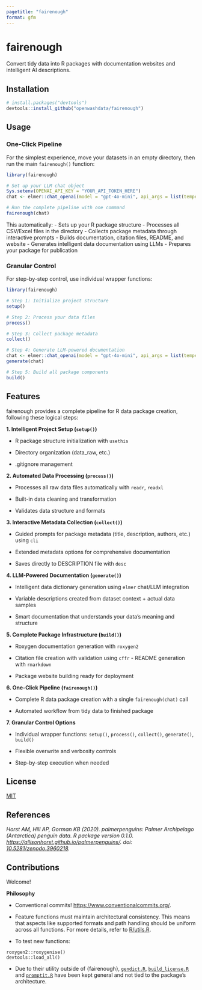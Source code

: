 ```yaml
---
pagetitle: "fairenough"
format: gfm
---
```


# fairenough

Convert tidy data into R packages with documentation websites and intelligent AI descriptions.

## Installation

``` r
# install.packages("devtools")
devtools::install_github("openwashdata/fairenough")
```

## Usage

### One-Click Pipeline

For the simplest experience, move your datasets in an empty directory, then run the main `fairenough()` function:

``` r
library(fairenough)

# Set up your LLM chat object
Sys.setenv(OPENAI_API_KEY = "YOUR_API_TOKEN_HERE")
chat <- elmer::chat_openai(model = "gpt-4o-mini", api_args = list(temperature = 0.3))

# Run the complete pipeline with one command
fairenough(chat)
```

This automatically: - Sets up your R package structure - Processes all CSV/Excel files in the directory - Collects package metadata through interactive prompts - Builds documentation, citation files, README, and website - Generates intelligent data documentation using LLMs - Prepares your package for publication

### Granular Control

For step-by-step control, use individual wrapper functions:

``` r
library(fairenough)

# Step 1: Initialize project structure
setup()

# Step 2: Process your data files
process()

# Step 3: Collect package metadata
collect()

# Step 4: Generate LLM-powered documentation
chat <- elmer::chat_openai(model = "gpt-4o-mini", api_args = list(temperature = 0.3))
generate(chat)

# Step 5: Build all package components
build()
```

## Features

fairenough provides a complete pipeline for R data package creation, following these logical steps:

**1. Intelligent Project Setup (`setup()`)**

- R package structure initialization with `usethis`

- Directory organization (data_raw, etc.)

- .gitignore management

**2. Automated Data Processing (`process()`)**

- Processes all raw data files automatically with `readr`, `readxl`

- Built-in data cleaning and transformation

- Validates data structure and formats

**3. Interactive Metadata Collection (`collect()`)**

- Guided prompts for package metadata (title, description, authors, etc.) using `cli`

- Extended metadata options for comprehensive documentation

- Saves directly to DESCRIPTION file with `desc`

**4. LLM-Powered Documentation (`generate()`)**

- Intelligent data dictionary generation using `elmer` chat/LLM integration

- Variable descriptions created from dataset context + actual data samples

- Smart documentation that understands your data's meaning and structure

**5. Complete Package Infrastructure (`build()`)**

- Roxygen documentation generation with `roxygen2`

- Citation file creation with validation using `cffr` - README generation with `rmarkdown`

- Package website building ready for deployment

**6. One-Click Pipeline (`fairenough()`)**

- Complete R data package creation with a single `fairenough(chat)` call

- Automated workflow from tidy data to finished package

**7. Granular Control Options**

- Individual wrapper functions: `setup()`, `process()`, `collect()`, `generate()`, `build()`

- Flexible overwrite and verbosity controls

- Step-by-step execution when needed

## License

[MIT](LICENSE.md)

## References

*Horst AM, Hill AP, Gorman KB (2020). palmerpenguins: Palmer Archipelago (Antarctica) penguin data. R package version 0.1.0. <https://allisonhorst.github.io/palmerpenguins/>. doi: [10.5281/zenodo.3960218](10.5281/zenodo.3960218).*

## Contributions

Welcome!

**Philosophy**

- Conventional commits! <https://www.conventionalcommits.org/>.

- Feature functions must maintain architectural consistency. This means that aspects like supported formats and path handling should be uniform across all functions. For more details, refer to [R/utils.R](R/utils.R).

- To test new functions:

```         
roxygen2::roxygenise()
devtools::load_all()
```

-   Due to their utility outside of {fairenough}, [`gendict.R`](R/gendict.R), [`build_license.R`](R/build_license.R) and [`promptit.R`](R/promptit.R) have been kept general and not tied to the package's architecture.
